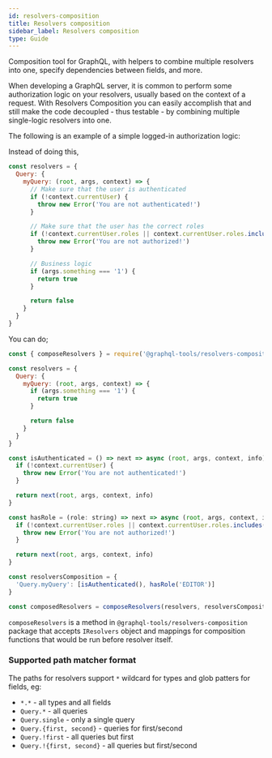 ```yaml
---
id: resolvers-composition
title: Resolvers composition
sidebar_label: Resolvers composition
type: Guide
---
```


Composition tool for GraphQL, with helpers to combine multiple resolvers into one, specify dependencies between fields, and more.

When developing a GraphQL server, it is common to perform some authorization logic on your resolvers, usually based on the context of a request. With Resolvers Composition you can easily accomplish that and still make the code decoupled - thus testable - by combining multiple single-logic resolvers into one.

The following is an example of a simple logged-in authorization logic:

Instead of doing this,

```js
const resolvers = {
  Query: {
    myQuery: (root, args, context) => {
      // Make sure that the user is authenticated
      if (!context.currentUser) {
        throw new Error('You are not authenticated!')
      }

      // Make sure that the user has the correct roles
      if (!context.currentUser.roles || context.currentUser.roles.includes('EDITOR')) {
        throw new Error('You are not authorized!')
      }

      // Business logic
      if (args.something === '1') {
        return true
      }

      return false
    }
  }
}
```

You can do;

```js
const { composeResolvers } = require('@graphql-tools/resolvers-composition')

const resolvers = {
  Query: {
    myQuery: (root, args, context) => {
      if (args.something === '1') {
        return true
      }

      return false
    }
  }
}

const isAuthenticated = () => next => async (root, args, context, info) => {
  if (!context.currentUser) {
    throw new Error('You are not authenticated!')
  }

  return next(root, args, context, info)
}

const hasRole = (role: string) => next => async (root, args, context, info) => {
  if (!context.currentUser.roles || context.currentUser.roles.includes(role)) {
    throw new Error('You are not authorized!')
  }

  return next(root, args, context, info)
}

const resolversComposition = {
  'Query.myQuery': [isAuthenticated(), hasRole('EDITOR')]
}

const composedResolvers = composeResolvers(resolvers, resolversComposition)
```

`composeResolvers` is a method in `@graphql-tools/resolvers-composition` package that accepts `IResolvers` object and mappings for composition functions that would be run before resolver itself.

### Supported path matcher format

The paths for resolvers support `*` wildcard for types and glob patters for fields, eg:

- `*.*` - all types and all fields
- `Query.*` - all queries
- `Query.single` - only a single query
- `Query.{first, second}` - queries for first/second
- `Query.!first` - all queries but first
- `Query.!{first, second}` - all queries but first/second

